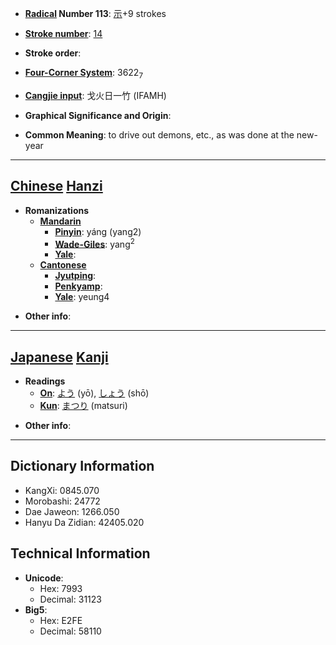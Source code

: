 * '''[[Wiktionary:Chinese radical index| Radical]] Number 113''': [[Wiktionary:Chinese radical index 示|示]]+9 strokes

* '''[[Wiktionary:Chinese total strokes index|Stroke number]]''': [[Wiktionary:Chinese total strokes index 14|14]]

* '''Stroke order''': 

* '''[[Wiktionary:Chinese four corner index|Four-Corner System]]''': 3622<sub>7</sub>

* '''[[Wiktionary:Chinese Cangjie index|Cangjie input]]''': 戈火日一竹 (IFAMH)

* '''Graphical Significance and Origin''': 

* '''Common Meaning''': to drive out demons, etc., as was done at the new-year

----

== [[Chinese]] [[Hanzi]] ==

* '''Romanizations'''
** '''[[Mandarin]]'''
*** '''[[Pinyin]]''': yáng (yang2)
*** '''[[Wade-Giles]]''': yang<sup>2</sup>
*** '''[[Yale]]''': 
** '''[[Cantonese]]'''
*** '''[[Jyutping]]''':
*** '''[[Penkyamp]]''': 
*** '''[[Yale]]''': yeung4

* '''Other info''': 

----

== [[Japanese]] [[Kanji]] ==

* '''Readings'''
** '''[[On]]''': [[よう]] (yō), [[しょう]] (shō)
** '''[[Kun]]''': [[まつり]] (matsuri)

* '''Other info''':  

----

== Dictionary Information ==

* KangXi: 0845.070
* Morobashi: 24772
* Dae Jaweon: 1266.050
* Hanyu Da Zidian: 42405.020

== Technical Information ==

* '''Unicode''':
** Hex: 7993
** Decimal: 31123
* '''Big5''':
** Hex: E2FE
** Decimal: 58110